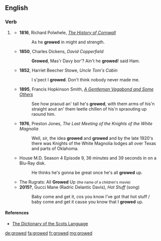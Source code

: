 ==English==

===Verb===
{{head|en|verb form}}

# {{lb|en|US|dialect|Scotland|literary|children's talk}} {{en-past of|grow}}
#* '''1816''', Richard Polwhele, ''[https://books.google.ru/books?id=C0QQAAAAYAAJ&pg=RA2-PA91&dq=growed&hl=en&sa=X&ved=0ahUKEwinzJyy9oXQAhUHfiwKHTe2ABQ4MhDoAQgbMAA#v=onepage&q=growed&f=false The History of Cornwall]''
#*: As he '''growed''' in might and strength.
#* '''1850''', Charles Dickens, ''David Copperfield''
#*: '''Growed''', Mas'r Davy bor'? Ain't he '''growed'''ǃ said Ham.
#* '''1852''', Harriet Beecher Stowe, ''Uncle Tom's Cabin''
#*: I s'pect I '''growed'''. Don't think nobody never made me.
#* '''1895''', Francis Hopkinson Smith, ''[https://books.google.ru/books?id=EkzgL5YTRysC&pg=PT107&dq=growed&hl=en&sa=X&ved=0ahUKEwjT-erZ-IXQAhVCWSwKHfrvAQo4RhDoAQghMAE#v=onepage&q=growed&f=false A Gentleman Vagabond and Some Others]''
#*: See how praoud an' tall he's '''growed''', with them arms of his'n straight aout an' them leetle chillen of his'n spraouting up raound him.
#* '''1976''', Preston Jones, ''The Last Meeting of the Knights of the White Magnolia''
#*: Well, sir, the idea '''growed''' and '''growed''' and by the late 1920's there was Knights of the White Magnolia lodges all over Texas and parts of Oklahoma.
#* House M.D. Season 4 Episode 9, 36 minutes and 39 seconds in on a Blu-Ray disk. 
#*: He thinks he's gonna be great once he's all '''growed''' up.
#* The Rugrats: All '''Growed''' Up <small>(the name of a children's movie)</small>
#* '''2015?''', Gucci Mane (Radric Delantic Davis), ''Hot Stuff'' (song)
#*: Baby come and get it, cos you know I've got that hot stuff / baby come and get it cause you know that I '''growed''' up.

====References====
* [http://www.dsl.ac.uk/entry/snd/grow The Dictionary of the Scots Language]

[[de:growed]]
[[fa:growed]]
[[fr:growed]]
[[mg:growed]]